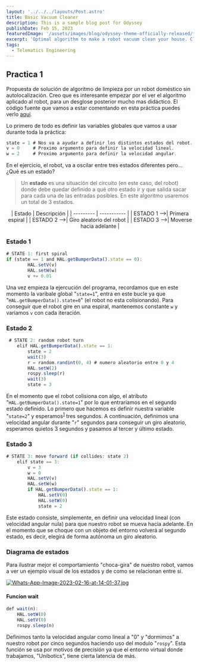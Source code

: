 ```yaml
---
layout: '../../../layouts/Post.astro'
title: Basic Vacuum Cleaner
description: This is a sample blog post for Odyssey
publishDate: Feb 15, 2023
featuredImage: '/assets/images/blog/odyssey-theme-officially-released/featured.jpg'
excerpt: 'Optimal algorithm to make a robot vacuum clean your house. Click for more info.'
tags: 
  - Telematics Engineering
---
```



## Practica 1

Propuesta de solución de algoritmo de limpieza por un robot doméstico sin autolocalización. Creo que es interesante 
empezar por el ver el algoritmo aplicado al robot, para un desglose posterior mucho mas didáctico. El código fuente que vamos
a estar comentando en esta práctica puedes verlo [aquí](https://github.com/cnebril2020/basic_vacuum_cleaner.github.io/blob/main/practica_1_Carlos_Nebril.py).

<YouTubeEmbed url="https://www.youtube.com/watch?v=hD6t_KAx1fk&ab_channel=CarlosNJ" rounded />

Lo primero de todo es definir las variables globales que vamos a usar durante toda la práctica: 

```js filename="index.js"
state = 1 # Nos va a ayudar a definir los distintos estados del robot.
v = 0     # Proximo argumento para definir la velocidad lineal.
w = 2     # Proximo argumento para definir la velocidad angular.
```
En el ejercicio, el robot, va a oscilar entre tres estados diferentes pero...¿Qué es un estado? 

>  Un **estado** es una situación del circuito (en este caso, del robot) donde debe quedar definido a qué otro estado ir y que salida sacar para cada una
de las entradas posibles. En este algoritmo usaremos un total de 3 estados.

<center>
| Estado | Descripción |
| --------- | ----------- |
| ESTADO 1 -->| Primera espiral  |
| ESTADO 2 -->| Giro aleatorio del robot |
| ESTADO 3 -->| Moverse hacia adelante |
</center>

### Estado 1

```js filename="index.js"
# STATE 1: first spiral
if (state == 1 and HAL.getBumperData().state == 0): 
        HAL.setV(v)
        HAL.setW(w)
        v += 0.01
```
Una vez empieza la ejercución del programa, recordamos que en este momento la varibale global "`state=1`", entra en este bucle 
ya que "`HAL.getBumperData().state=0`" (el robot no esta colisionando). Para conseguir que el robot gire en una espiral,
mantenemos constante `w` y variamos `v` con cada iteración.

### Estado 2
```js filename="index.js"
 # STATE 2: random robot turn
    elif HAL.getBumperData().state == 1:
        state = 2
        wait(3)
        r = random.randint(0, 4) # numero aleatorio entre 0 y 4
        HAL.setW(2)
        rospy.sleep(r)
        wait(3)
        state = 3
```
En el momento que el robot colisiona con algo, el atributo "`HAL.getBumperData().state=1`" por lo que entrariamos en el 
segundo estado definido. Lo primero que hacemos es definir nuestra variable "`state=2`" y 
esperamos<sup>[1](#funcion-wait)</sup> tres segundos. A continuación, definimos una velocidad angular durante "`r`" segundos
para conseguir un giro aleatorio, esperamos quietos 3 segundos y pasamos al tercer y último estado.

### Estado 3

```js filename="index.js"
# STATE 3: move forward (if collides: state 2)
    elif state == 3:
        v = 3
        w = 0
        HAL.setV(v)
        HAL.setW(w)
        if HAL.getBumperData().state == 1:
            HAL.setV(0)
            HAL.setW(0)
            state = 2
```
Este estado consiste, simplemente, en definir una velocidad lineal (con velocidad angular nula) para que nuestro robot se mueva
hacia adelante. En el momento que se choque con un objeto del entorno volverá al segundo estado, es decir, elegirá de forma 
autónoma un giro aleatorio.

### Diagrama de estados

Para ilustrar mejor el comportamiento "choca-gira" de nuestro robot, vamos a ver un ejemplo visual de los estados y 
de como se relacionan entre sí.

[![Whats-App-Image-2023-02-16-at-14-01-37.jpg](https://i.postimg.cc/h4yGdSCm/Whats-App-Image-2023-02-16-at-14-01-37.jpg)](https://postimg.cc/K4TFXyhc)

#### Funcion wait

```js filename="index.js"
def wait(n):
    HAL.setW(0)
    HAL.setV(0)
    rospy.sleep(n)
```
Definimos tanto la velocidad angular como lineal a "0" y "dormimos" a nuestro robot por cinco segundos haciendo uso del modulo
"`rospy`". Esta función se usa por motivos de precisión ya que el entorno virtual donde trabajamos, "Unibotics", tiene cierta
latencia de más.
